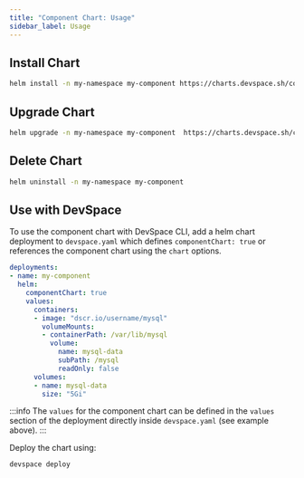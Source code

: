 ```yaml
---
title: "Component Chart: Usage"
sidebar_label: Usage
---
```


## Install Chart
```bash
helm install -n my-namespace my-component https://charts.devspace.sh/component-chart
```

## Upgrade Chart
```bash
helm upgrade -n my-namespace my-component  https://charts.devspace.sh/component-chart
```

## Delete Chart
```bash
helm uninstall -n my-namespace my-component
```

## Use with DevSpace
To use the component chart with DevSpace CLI, add a helm chart deployment to `devspace.yaml` which defines `componentChart: true` or references the component chart using the `chart` options.
```yaml
deployments:
- name: my-component
  helm:
    componentChart: true
    values:
      containers:
      - image: "dscr.io/username/mysql"
        volumeMounts:
        - containerPath: /var/lib/mysql
          volume:
            name: mysql-data
            subPath: /mysql
            readOnly: false
      volumes:
      - name: mysql-data
        size: "5Gi"
```

:::info
The `values` for the component chart can be defined in the `values` section of the deployment directly inside `devspace.yaml` (see example above).
:::

Deploy the chart using:
```bash
devspace deploy
```
